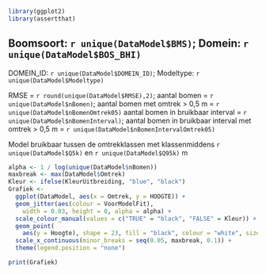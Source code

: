 
```r
library(ggplot2)
library(assertthat)
```

## Boomsoort: `r unique(DataModel$BMS)`; Domein: `r unique(DataModel$BOS_BHI)`

DOMEIN_ID: `r unique(DataModel$DOMEIN_ID)`; Modeltype: `r unique(DataModel$Modeltype)`

RMSE = `r round(unique(DataModel$RMSE),2)`; aantal bomen = `r unique(DataModel$nBomen)`;
aantal bomen met omtrek > 0,5 m = `r unique(DataModel$nBomenOmtrek05)`
aantal bomen in bruikbaar interval = `r unique(DataModel$nBomenInterval)`;
aantal bomen in bruikbaar interval met omtrek > 0,5 m = `r unique(DataModel$nBomenIntervalOmtrek05)`

Model bruikbaar tussen de omtrekklassen met klassenmiddens 
`r unique(DataModel$Q5k)` en 
`r unique(DataModel$Q95k)` m

```r
alpha <- 1 / log(unique(DataModel$nBomen))
maxbreak <- max(DataModel$Omtrek)
Kleur <- ifelse(KleurUitbreiding, "blue", "black")
Grafiek <-
  ggplot(DataModel, aes(x = Omtrek, y = HOOGTE)) +
  geom_jitter(aes(colour = VoorModelFit),
    width = 0.03, height = 0, alpha = alpha) +
  scale_colour_manual(values = c("TRUE" = "black", "FALSE" = Kleur)) +
  geom_point(
    aes(y = Hoogte), shape = 23, fill = "black", colour = "white", size = 3) +
  scale_x_continuous(minor_breaks = seq(0.05, maxbreak, 0.1)) +
  theme(legend.position = "none")

print(Grafiek)
```

